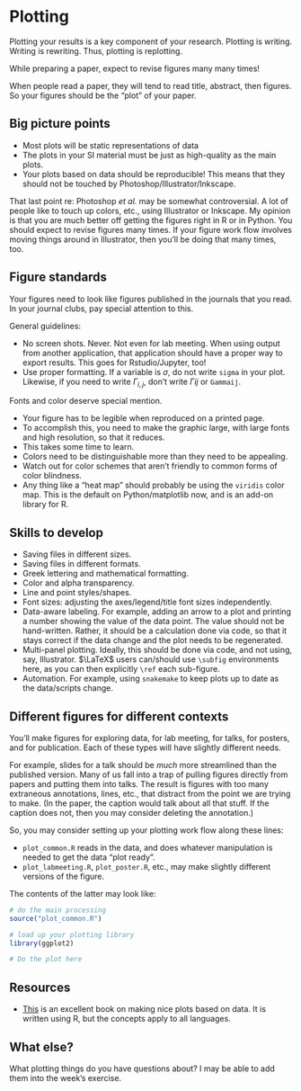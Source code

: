 # Plotting

Plotting your results is a key component of your research.
Plotting is writing.
Writing is rewriting.
Thus, plotting is replotting.

While preparing a paper, expect to revise figures many many times!

When people read a paper, they will tend to read title, abstract, then figures.
So your figures should be the "plot" of your paper.

## Big picture points

* Most plots will be static representations of data
* The plots in your SI material must be just as high-quality as the main plots.
* Your plots based on data should be reproducible!
  This means that they should not be touched by Photoshop/Illustrator/Inkscape.

That last point re: Photoshop *et al.* may be somewhat controversial.
A lot of people like to touch up colors, etc., using Illustrator or Inkscape.
My opinion is that you are much better off getting the figures right in R or in Python.
You should expect to revise figures many times.
If your figure work flow involves moving things around in Illustrator, then you'll be doing that many times, too.


## Figure standards

Your figures need to look like figures published in the journals that you read.
In your journal clubs, pay special attention to this.

General guidelines:

* No screen shots.
  Never.
  Not even for lab meeting.
  When using output from another application, that application should have a proper way to export results.
  This goes for Rstudio/Jupyter, too!
* Use proper formatting.
  If a variable is $\sigma$, do not write `sigma` in your plot.
  Likewise, if you need to write $\Gamma_{i,j}$, don't write $\Gamma ij$ or `Gammaij`.

Fonts and color deserve special mention.

* Your figure has to be legible when reproduced on a printed page.
* To accomplish this, you need to make the graphic large, with large fonts and high resolution, so that it reduces.
* This takes some time to learn.
* Colors need to be distinguishable more than they need to be appealing.
* Watch out for color schemes that aren't friendly to common forms of color blindness.
* Any thing like a "heat map" should probably be using the `viridis` color map.
  This is the default on Python/matplotlib now, and is an add-on library for R.

## Skills to develop

* Saving files in different sizes.
* Saving files in different formats.
* Greek lettering and mathematical formatting.
* Color and alpha transparency.
* Line and point styles/shapes.
* Font sizes: adjusting the axes/legend/title font sizes independently.
* Data-aware labeling.
  For example, adding an arrow to a plot and printing a number showing the value of the data point.
  The value should not be hand-written.
  Rather, it should be a calculation done via code, so that it stays correct if the data change and the plot needs to be regenerated.
* Multi-panel plotting.
  Ideally, this should be done via code, and not using, say, Illustrator.
  $\LaTeX$ users can/should use `\subfig` environments here, as you can then explicitly `\ref` each sub-figure.
* Automation.
  For example, using `snakemake` to keep plots up to date as the data/scripts change.

## Different figures for different contexts

You'll make figures for exploring data, for lab meeting, for talks, for posters, and for publication.
Each of these types will have slightly different needs.

For example, slides for a talk should be *much* more streamlined than the published version.
Many of us fall into a trap of pulling figures directly from papers and putting them into talks.
The result is figures with too many extraneous annotations, lines, etc., that distract from the point we are trying to make.
(In the paper, the caption would talk about all that stuff.
If the caption does not, then you may consider deleting the annotation.)

So, you may consider setting up your plotting work flow along these lines:

* `plot_common.R` reads in the data, and does whatever manipulation is needed to get the data "plot ready".
* `plot_labmeeting.R`, `plot_poster.R`, etc., may make slightly different versions of the figure.

The contents of the latter may look like:

```r
# do the main processing
source("plot_common.R")

# load up your plotting library
library(ggplot2)

# Do the plot here
```

## Resources

* [This](https://clauswilke.com/dataviz/) is an excellent book on making nice plots based on data.
  It is written using R, but the concepts apply to all languages.

## What else?

What plotting things do you have questions about?
I may be able to add them into the week's exercise.

